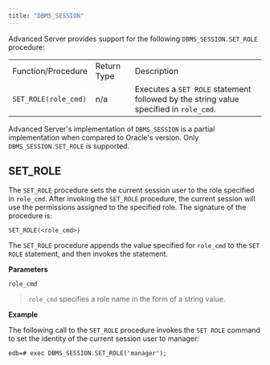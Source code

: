 ```yaml
---
title: "DBMS_SESSION"
---
```




Advanced Server provides support for the following `DBMS_SESSION.SET_ROLE` procedure:

|                      |             |                                                                                       |
|----------------------|-------------|---------------------------------------------------------------------------------------|
| Function/Procedure   | Return Type | Description                                                                           |
| `SET_ROLE(role_cmd)` | n/a         | Executes a `SET ROLE` statement followed by the string value specified in `role_cmd`. |

Advanced Server's implementation of `DBMS_SESSION` is a partial implementation when compared to Oracle's version. Only `DBMS_SESSION.SET_ROLE` is supported.

## SET_ROLE

The `SET_ROLE` procedure sets the current session user to the role specified in `role_cmd`. After invoking the `SET_ROLE` procedure, the current session will use the permissions assigned to the specified role. The signature of the procedure is:

``` text
SET_ROLE(<role_cmd>)
```

The `SET_ROLE` procedure appends the value specified for `role_cmd` to the `SET ROLE` statement, and then invokes the statement.

**Parameters**

`role_cmd`

> `role_cmd` specifies a role name in the form of a string value.

**Example**

The following call to the `SET_ROLE` procedure invokes the `SET ROLE` command to set the identity of the current session user to manager:

``` text
edb=# exec DBMS_SESSION.SET_ROLE('manager');
```
